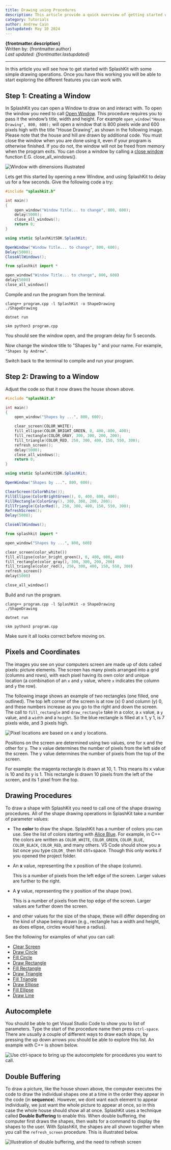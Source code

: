 ---
title: Drawing using Procedures
description: This article provide a quick overview of getting started with SplashKit. It includes how to create a window and do some basic drawing in order to create a small animation. This is a great place to start with SplashKit.
category: Tutorials
author: Andrew Cain
lastupdated: May 10 2024
---


**{frontmatter.description}**  
Written by: {frontmatter.author}  
_Last updated: {frontmatter.lastupdated}_

---

In this article you will see how to get started with SplashKit with some simple drawing operations. Once you have this working you will be able to start exploring the different features you can work with.

## Step 1: Creating a Window

In SplashKit you can open a Window to draw on and interact with. To open the window you need to call [Open Window](/api/windows/#open-window). This procedure requires you to pass it the window’s title, width and height. For example `open_window("House Drawing", 800, 600);` will open a window that is 800 pixels wide and 600 pixels high with the title "House Drawing", as shown in the following image. Please note that the house and hill are drawn by additional code. You must close the window when you are done using it, even if your program is otherwise finished. If you do not, the window will not be freed from memory when the program exits. You can close a window by calling a [close window](/api/windows/#close-window) function E.G. close_all_windows().

![Window with dimensions illustrated](./images/drawing/NewWindow.png)

Lets get this started by opening a new Window, and using SplashKit to delay us for a few seconds. Give the following code a try:

<Tabs syncKey="code-language">
   <TabItem label="C++">

```cpp
#include "splashkit.h"

int main()
{
    open_window("Window Title... to change", 800, 600);
    delay(5000);
    close_all_windows();
    return 0;
}
```

  </TabItem>
  <TabItem label="C#">

```csharp
using static SplashKitSDK.SplashKit;

OpenWindow("Window Title... to change", 800, 600);
Delay(5000);
CloseAllWindows();
```

  </TabItem>
  <TabItem label="Python">

```python
from splashkit import *

open_window("Window Title... to change", 800, 600)
delay(5000)
close_all_windows()
```

  </TabItem>
</Tabs>

Compile and run the program from the terminal.

<Tabs syncKey="code-language">
  <TabItem label="C++">

  ```shell
  clang++ program.cpp -l SplashKit -o ShapeDrawing
  ./ShapeDrawing
  ```

  </TabItem>
  <TabItem label="C#">

  ```shell
  dotnet run
  ```

  </TabItem>
  <TabItem label="Python">

  ```shell
  skm python3 program.cpp
  ```

  </TabItem>
</Tabs>

You should see the window open, and the program delay for 5 seconds.

Now change the window title to "Shapes by " and your name. For example, `"Shapes by Andrew"`.

Switch back to the terminal to compile and run your program.

## Step 2: Drawing to a Window

Adjust the code so that it now draws the house shown above.

<Tabs syncKey="code-language">
  <TabItem label="C++">

```cpp
#include "splashkit.h"

int main()
{
    open_window("Shapes by ...", 800, 600);

    clear_screen(COLOR_WHITE);
    fill_ellipse(COLOR_BRIGHT_GREEN, 0, 400, 800, 400);
    fill_rectangle(COLOR_GRAY, 300, 300, 200, 200);
    fill_triangle(COLOR_RED, 250, 300, 400, 150, 550, 300);
    refresh_screen();
    delay(5000);
    close_all_windows();
    return 0;
}
```

  </TabItem>
  <TabItem label="C#">

```csharp
using static SplashKitSDK.SplashKit;

OpenWindow("Shapes by ...", 800, 600);

ClearScreen(ColorWhite());
FillEllipse(ColorBrightGreen(), 0, 400, 800, 400);
FillRectangle(ColorGray(), 300, 300, 200, 200);
FillTriangle(ColorRed(), 250, 300, 400, 150, 550, 300);
RefreshScreen();
Delay(5000);

CloseAllWindows();
```

  </TabItem>
  <TabItem label="Python">

```python
from splashkit import *

open_window("Shapes by ...", 800, 600)

clear_screen(color_white())
fill_ellipse(color_bright_green(), 0, 400, 800, 400)
fill_rectangle(color_gray(), 300, 300, 200, 200)
fill_triangle(color_red(), 250, 300, 400, 150, 550, 300)
refresh_screen()
delay(5000)

close_all_windows()
```

  </TabItem>
</Tabs>

Build and run the program.

<Tabs syncKey="code-language">
  <TabItem label="C++">

  ```shell
  clang++ program.cpp -l SplashKit -o ShapeDrawing
  ./ShapeDrawing
  ```

  </TabItem>
  <TabItem label="C#">

  ```shell
  dotnet run
  ```

  </TabItem>
  <TabItem label="Python">

  ```shell
  skm python3 program.cpp
  ```

  </TabItem>
</Tabs>

Make sure it all looks correct before moving on.

## Pixels and Coordinates

The images you see on your computers screen are made up of dots called pixels: picture elements. The screen has many pixels arranged into a grid (columns and rows), with each pixel having its own color and unique location (a combination of an `x` and `y` value, where `x` indicates the column and `y` the row).

The following image shows an example of two rectangles (one filled, one outlined). The top left corner of the screen is at row (x) 0 and column (y) 0, and these numbers increase as you go to the right and down the screen. The call to `fill_rectangle` and `draw_rectangle` take in a color, a `x` value, a `y` value, and a `width` and a `height`. So the blue rectangle is filled at x 1, y 1, is 7 pixels wide, and 3 pixels high.

![Pixel locations are based on x and y locations.](./images/drawing/DrawFill.png)

Positions on the screen are determined using two values, one for x and the other for y. The x value determines the number of pixels from the left side of the screen. The y value determines the number of pixels from the top of the screen.

For example: the magenta rectangle is drawn at 10, 1. This means its x value is 10 and its y is 1. This rectangle is drawn 10 pixels from the left of the screen, and its 1 pixel from the top.

## Drawing Procedures

To draw a shape with SplashKit you need to call one of the shape drawing procedures. All of the shape drawing operations in SplashKit take a number of parameter values:

* The **color** to draw the shape.
    SplashKit has a number of colors you can use. See the list of colors starting with [Alice Blue](/api/color#color-alice-blue). For example, in C++ the colors are written as `COLOR_WHITE`, `COLOR_GREEN`, `COLOR_BLUE`, `COLOR_BLACK`, `COLOR_RED`, and many others. VS Code should show you a list once you type `COLOR_` then hit ctrl+space. Though this only works if you opened the project folder.
* An **x** value, representing the x position of the shape (column).

    This is a number of pixels from the left edge of the screen. Larger values are further to the right.
* A **y** value, representing the y position of the shape (row).

    This is a number of pixels from the top edge of the screen. Larger values are further down the screen.
* and other values for the size of the shape, these will differ depending on the kind of shape being drawn (e.g., rectangle has a width and height, as does ellipse, circles would have a radius).

See the following for examples of what you can call:

* [Clear Screen](/api/graphics/#clear-screen)
* [Draw Circle](/api/graphics/#draw-circle)
* [Fill Circle](/api/graphics/#fill-circle)
* [Draw Rectangle](/api/graphics/#draw-rectangle)
* [Fill Rectangle](/api/graphics/#fill-rectangle)
* [Draw Triangle](/api/graphics/#draw-triangle)
* [Fill Triangle](/api/graphics/#fill-triangle)
* [Draw Ellipse](/api/graphics/#draw-ellipse)
* [Fill Ellipse](/api/graphics/#fill-ellipse)
* [Draw Line](/api/graphics/#draw-line)

## Autocomplete

You should be able to get Visual Studio Code to show you to list of parameters. Type the start of the procedure name then press `ctrl-space`. There are usually a couple of different ways to draw each shape, by pressing the up down arrows you should be able to explore this list. An example with C++ is shown below.

![Use `ctrl-space` to bring up the autocomplete for procedures you want to call.](./images/drawing/AutoComplete.png)

## Double Buffering

To draw a picture, like the house shown above, the computer executes the code to draw the individual shapes one at a time in the order they appear in the code (in **sequence**).  However, we dont want each element to appear individually, we just want the whole picture to appear at once, so in this case the whole house should show all at once. SplashKit uses a technique called **Double Buffering** to enable this. When double buffering, the computer first draws the shapes, then waits for a command to display the shapes to the user.  With SplashKit, the shapes are all shown together when you call the `refresh_screen` procedure. This is illustrated below.

![Illustration of double buffering, and the need to refresh screen](./images/drawing/RefreshScreen.png)

